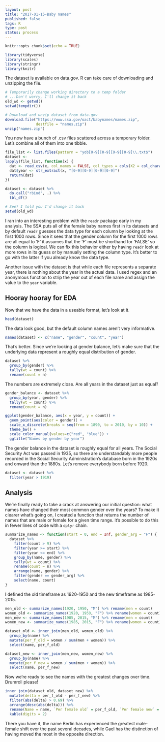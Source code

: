 ```yaml
--- 
layout: post
title: "2017-01-15-Baby names"
published: false
tags: R
type: post
status: process
---
```




```r
knitr::opts_chunk$set(echo = TRUE)

library(tidyverse)
library(scales)
library(stringr)
library(knitr)
```

The dataset is available on data.gov. R can take care of downloading and unzipping the file.

```r

# Temporarily change working directory to a temp folder
# ...Don't worry, I'll change it back
old_wd <- getwd()
setwd(tempdir())

# Download and unzip dataset from data.gov
download.file("https://www.ssa.gov/oact/babynames/names.zip",
              destfile = "names.zip")
unzip("names.zip")

```

You now have a bunch of .csv files scattered across a temporary folder. Let's combine all of them into one tibble.

```r
file_list <- list.files(pattern = "yob[0-9][0-9][0-9][0-9]\\.txt$")
dataset <-
lapply(file_list, function(x) {
  dat <- read_csv(x, col_names = FALSE, col_types = cols(X2 = col_character()))
  dat$year <- str_extract(x, "[0-9][0-9][0-9][0-9]")
  return(dat)
})

dataset <- dataset %>%
  do.call("rbind", .) %>%
  tbl_df()

# See? I told you I'd change it back
setwd(old_wd)
```

I ran into an interesting problem with the `readr` package early in my analysis. The SSA puts all of the female baby names first in its datasets and by default `readr` guesses the data type for each column by looking at the first 1000 rows. Since it sees that the gender column for the first 1000 rows are all equal to 'F' it assumes that the 'F' must be shorthand for 'FALSE' so the column is logical. We can fix this behavior either by having `readr` look at more rows in its guess or by manually setting the column type. It's better to go with the latter if you already know the data type.

Another issue with the dataset is that while each file represents a separate year, there is nothing about the year in the actual data. I used regex and an anonymous function to strip the year out of each file name and assign the value to the `year` variable.

## Hooray hooray for EDA
Now that we have the data in a useable format, let's look at it.

```r
head(dataset)
```

The data look good, but the default column names aren't very informative.

```r
names(dataset) <- c("name", "gender", "count", "year")
```

That's better. Since we're looking at gender balance, let's make sure that the underlying data represent a roughly equal distribution of gender.

```r

dataset %>%
  group_by(gender) %>%
  tally(wt = count) %>%
  rename(count = n)

```
The numbers are extremely close. Are all years in the dataset just as equal?

```r
gender_balance <- dataset %>%
  group_by(year, gender) %>%
  tally(wt = count) %>%
  rename(count = n)

ggplot(gender_balance, aes(x = year, y = count)) +
  geom_point(aes(color = gender)) +
  scale_x_discrete(breaks = seq(from = 1890, to = 2010, by = 10)) +
  theme_bw() +
  scale_color_manual(values=c("red", "blue")) +
  ggtitle("Names by gender by year")

```

The gender balance in the dataset is roughly equal for all years. The Social Security Act was passed in 1935, so there are understandably more people recorded in the Social Security Administration's database born in the 1920s and onward than the 1880s. Let's remove everybody born before 1920.

```r
dataset <- dataset %>%
  filter(year > 1919)
```

## Analysis
We're finally ready to take a crack at answering our initial question: what names have changed their most common gender over the years? To make it clearer what's going on, I created a function that returns the number of names that are male or female for a given time range. It's possible to do this in fewer lines of code with a `dplyr` chain.

```r
summarize_names <- function(start = 0, end = Inf, gender_arg = "F") {
  dataset %>%
    filter(count > 9) %>%
    filter(year >= start) %>%
    filter(year <= end) %>%
    group_by(name, gender) %>%
    tally(wt = count) %>%
    rename(count = n) %>%
    arrange(name, gender) %>%
    filter(gender == gender_arg) %>%
    select(name, count)
}

```

I defined the old timeframe as 1920-1950 and the new timeframe as 1985-2015.

```r
men_old <- summarize_names(1920, 1950, "M") %>% rename(men = count)
women_old <- summarize_names(1920, 1950, "F") %>% rename(women = count)
men_new <- summarize_names(1985, 2015, "M") %>% rename(men = count)
women_new <- summarize_names(1985, 2015, "F") %>% rename(women = count)

dataset_old <- inner_join(men_old, women_old) %>%
  group_by(name) %>%
  mutate(per_f_old = women / sum(men + women)) %>%
  select(name, per_f_old)

dataset_new <- inner_join(men_new, women_new) %>%
  group_by(name) %>%
  mutate(per_f_new = women / sum(men + women)) %>%
  select(name, per_f_new)

```

Now we're ready to see the names with the greatest changes over time. Drumroll please!
```r
inner_join(dataset_old, dataset_new) %>%
  mutate(delta = per_f_old - per_f_new) %>%
  filter(abs(delta) > 0.69) %>%
  arrange(desc(abs(delta))) %>%
  rename(Name = name, `Per female old` = per_f_old, `Per female new` = per_f_new, `Change` = delta) %>%
  kable(digits = 2)
```


There you have it, the name Berlin has experienced the greatest male-female shift over the past several decades, while Gael has the distinction of having moved the most in the opposite direction.